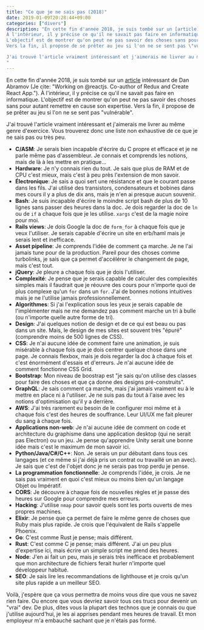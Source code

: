 ```yaml
---
title: "Ce que je ne sais pas (2018)"
date: 2019-01-09T20:28:44+09:00
categories: ["divers"]
description: "En cette fin d'année 2018, je suis tombé sur un [article](https://overreacted.io/things-i-dont-know-as-of-2018/) intéressant de Dan Abramov (Je cite: \"Working on @reactjs. Co-author of Redux and Create React App.\").
À l'intérieur, il y précise ce qu'il ne savait pas faire en informatique.
L'objectif est de montrer qu'on peut ne pas savoir des choses sans pour autant remettre en cause son expertise.
Vers la fin, il propose de se prêter au jeu si l'on ne se sent pas \"vulnérable\".

J'ai trouvé l'article vraiment intéressant et j'aimerais me livrer au même genre d'exercice. Vous trouverez donc une liste non exhaustive de ce que je ne sais pas ou très peu.
"
---
```


En cette fin d'année 2018, je suis tombé sur un [article](https://overreacted.io/things-i-dont-know-as-of-2018/) intéressant de Dan Abramov (Je cite: "Working on @reactjs. Co-author of Redux and Create React App.").
À l'intérieur, il y précise ce qu'il ne savait pas faire en informatique.
L'objectif est de montrer qu'on peut ne pas savoir des choses sans pour autant remettre en cause son expertise.
Vers la fin, il propose de se prêter au jeu si l'on ne se sent pas "vulnérable".

J'ai trouvé l'article vraiment intéressant et j'aimerais me livrer au même genre d'exercice. Vous trouverez donc une liste non exhaustive de ce que je ne sais pas ou très peu.

- **C/ASM**: Je serais bien incapable d'écrire du C propre et efficace et je ne parle même pas d'assembleur. Je connais et comprends les notions, mais de là à les mettre en pratique…
- **Hardware**: Je n'y connais rien du tout. Je sais que plus de RAM et de CPU c'est mieux, mais c'est à peu près l'extension de mon savoir.
- **Électronique**: Je sais a quoi sert une résistance et que le courant passe dans les fils. J'ai utilisé des transistors, condensateurs et bobines dans mes cours il y a plus de dix ans, mais je n'en ai presque aucun souvenir.
- **Bash**: Je suis incapable d'écrire le moindre script bash de plus de 10 lignes sans passer des heures dans la doc. Je dois regarder la doc de `ln` ou de `if` a chaque fois que je les utilise. `xargs` c'est de la magie noire pour moi.
- **Rails views**: Je dois Google la doc de `form_for` à chaque fois que je veux l'utiliser. Je serais capable d'écrire un site en erb/haml mais je serais lent et inefficace.
- **Asset pipeline**: Je comprends l'idée de comment ça marche. Je ne l'ai jamais tune pour de la production. Pareil pour des choses comme turbolinks, je sais que ça permet d'accélérer le changement de page, mais c'est tout.
- **jQuery**: Je pleure a chaque fois que je dois l'utiliser.
- **Complexité**: Je pense que je serais capable de calculer des complexités simples mais il faudrait que je réouvre des cours pour n'importe quoi de plus complexe qu'un `for` dans un `for`. J'ai de bonnes notions intuitives mais je ne l'utilise jamais professionnellement.
- **Algorithmes**: Si j'ai l'explication sous les yeux je serais capable de l'implémenter mais ne me demandez pas comment marche un tri à bulle (ou n'importe quelle autre forme de tri).
- **Design**: J'ai quelques notion de design et de ce qui est beau ou pas dans un site. Mais, le design de mes sites est souvent très "épuré" (comprendre moins de 500 lignes de CSS).
- **CSS**: Je n'ai aucune idée de comment faire une animation, je suis misérable à chaque fois que je dois centrer quelque chose dans une page. Je connais flexbox, mais je dois regarder la doc à chaque fois et c'est énormément d'essais et d'erreurs. Je n'ai aucune idée de comment fonctionne CSS Grid.
- **Bootstrap**: Mon niveau de boostrap est "je sais qu'on utilise des classes pour faire des choses et que ça donne des designs pré-construits".
- **GraphQL**: Je sais comment ça marche, mais j'ai jamais vraiment eu à le mettre en place ni à l'utiliser. Je ne suis pas du tout à l'aise avec les notions d'optimisation qu'il y a derrière.
- **AWS**: J'ai très rarement eu besoin de le configurer moi même et à chaque fois c'est des heures de souffrance. Leur UI/UX me fait pleurer du sang à chaque fois.
- **Applications non-web**: Je n'ai aucune idée de comment on code et architecture du graphisme dans une application desktop (qui ne serait pas Electron) ou un jeu. Je pense qu'apprendre Unity serait une bonne idée mais c'est le maximum de mon savoir ici.
- **Python/Java/C#/C++**: Non. Je serais un pur débutant dans tous ces langages (et ce même si j'ai déjà pris un contrat ou travaillé un an avec). Je sais que c'est de l'objet donc je ne serais pas trop perdu je pense.
- **La programmation fonctionnelle**: Je comprends l'idée, je crois. Je ne sais pas vraiment en quoi c'est mieux ou moins bien qu'un langage Objet ou Impératif.
- **CORS**: Je découvre à chaque fois de nouvelles règles et je passe des heures sur Google pour comprendre mes erreurs.
- **Hacking**: J'utilise `nmap` pour savoir quels sont les ports ouverts de mes propres machines.
- **Elixir**: Je pense que ça permet de faire le même genre de choses que Ruby mais plus rapide. Je crois que l'équivalent de Rails s'appelle Phoenix.
- **Go**: C'est comme Rust je pense; mais différent.
- **Rust**: C'est comme C je pense; mais différent. J'ai un peu plus d'expertise ici, mais écrire un simple script me prend des heures.
- **Node**: J'en ai fait un peu, mais je serais très inefficace et probablement que mon architecture de fichiers ferait hurler n'importe quel développeur habitué.
- **SEO**: Je sais lire les recommandations de lighthouse et je crois qu'un site plus rapide a un meilleur SEO.

Voilà, j'espère que ça vous permettra de moins vous dire que vous ne savez rien faire. Ou encore que vous devriez savoir tous ces trucs pour devenir un "vrai" dev.
De plus, dites vous la plupart des technos que je connais ou que j'utilise aujourd'hui, je les ai apprises pendant mes heures de travail. Et mon employeur m'a embauché sachant que je n'étais pas formé.
